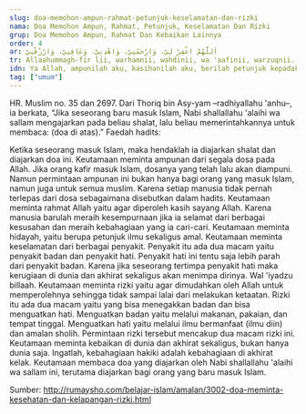 ```yaml
---
slug: doa-memohon-ampun-rahmat-petunjuk-keselamatan-dan-rizki
nama: Doa Memohon Ampun, Rahmat, Petunjuk, Keselamatan Dan Rizki
grup: Doa Memohon Ampun, Rahmat Dan Kebaikan Lainnya
order: 4
ar: اَللَّهُمَّ اغْفِرْ لِيْ، وَارْحَمْنِيْ، وَاهْدِنِيْ، وَعَافِنِيْ، وَارْزُقْنِيْ
tr: Allaahummagh-fir lii, warhamnii, wahdinii, wa 'aafinii, warzuqnii.
idn: Ya Allah, ampunilah aku, kasihanilah aku, berilah petunjuk kepadaku, selamatkanlah aku (dari penyakit dan dari apa yang tidak kuinginkan) dan berilah rezeki kepadaku.
tag: ["umum"]
---
```


HR. Muslim no. 35 dan 2697. Dari Thoriq bin Asy-yam –radhiyallahu 'anhu–, ia berkata, “Jika seseorang baru masuk Islam, Nabi shallallahu 'alaihi wa sallam mengajarkan pada beliau shalat, lalu beliau memerintahkannya untuk membaca: (doa di atas).”
Faedah hadits:

Ketika seseorang masuk Islam, maka hendaklah ia diajarkan shalat dan diajarkan doa ini.
Keutamaan meminta ampunan dari segala dosa pada Allah. Jika orang kafir masuk Islam, dosanya yang telah lalu akan diampuni. Namun permintaan ampunan ini bukan hanya bagi orang yang masuk Islam, namun juga untuk semua muslim. Karena setiap manusia tidak pernah terlepas dari dosa sebagaimana disebutkan dalam hadits.
Keutamaan meminta rahmat Allah yaitu agar diperoleh kasih sayang Allah. Karena manusia barulah meraih kesempurnaan jika ia selamat dari berbagai kesusahan dan meraih kebahagiaan yang ia cari-cari.
Keutamaan meminta hidayah, yaitu berupa petunjuk ilmu sekaligus amal.
Keutamaan meminta keselamatan dari berbagai penyakit. Penyakit itu ada dua macam yaitu penyakit badan dan penyakit hati. Penyakit hati ini tentu saja lebih parah dari penyakit badan. Karena jika seseorang tertimpa penyakit hati maka kerugiaan di dunia dan akhirat sekaligus akan menimpa dirinya. Wal 'iyadzu billaah.
Keutamaan meminta rizki yaitu agar dimudahkan oleh Allah untuk memperolehnya sehingga tidak sampai lalai dari melakukan ketaatan. Rizki itu ada dua macam yaitu yang bisa menegakkan badan dan bisa menguatkan hati. Menguatkan badan yaitu melalui makanan, pakaian, dan tempat tinggal. Menguatkan hati yaitu melalui ilmu bermanfaat (ilmu diin) dan amalan sholih. Permintaan rizki tersebut mencakup dua macam rizki ini.
Keutamaan meminta kebaikan di dunia dan akhirat sekaligus, bukan hanya dunia saja. Ingatlah, kebahagiaan hakiki adalah kebahagiaan di akhirat kelak.
Keutamaan membaca doa yang diajarkan oleh Nabi shallallahu 'alaihi wa sallam ini, terutama diajarkan bagi orang yang baru masuk Islam.

Sumber: http://rumaysho.com/belajar-islam/amalan/3002-doa-meminta-kesehatan-dan-kelapangan-rizki.html
